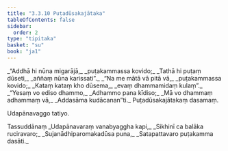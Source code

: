 ```yaml
---
title: "3.3.10 Puṭadūsakajātaka"
tableOfContents: false
sidebar:
  order: 2
type: "tipitaka"
basket: "su"
book: "ja1"
---
```



<DynamicBreadcrumb />

<Division number="88" book="ja1" bookNo="22" page="213">

<Paragraph number="790" type="verses" book="ja1">
_“Addhā hi nūna migarājā,_  
_puṭakammassa kovido;_  
_Tathā hi puṭaṃ dūseti,_  
_aññaṃ nūna karissati”._  

</Paragraph>

</Division>
<Division number="89" book="ja1" bookNo="22" page="213">

<Paragraph number="791" type="verses" book="ja1">
_“Na me mātā vā pitā vā,_  
_puṭakammassa kovido;_  
_Kataṃ kataṃ kho dūsema,_  
_evaṃ dhammamidaṃ kulaṃ”._  

</Paragraph>

</Division>
<Division number="90" book="ja1" bookNo="22" page="213">

<Paragraph number="792" type="verses" book="ja1">
_“Yesaṃ vo ediso dhammo,_  
_Adhammo pana kīdiso;_  
_Mā vo dhammaṃ adhammaṃ vā,_  
_Addasāma kudācanan”ti._  


</Paragraph>
</Division>

<Paragraph number="793" type="center" book="ja1">
Puṭadūsakajātakaṃ dasamaṃ.

  
Udapānavaggo tatiyo.



</Paragraph>

<Paragraph number="794" type="center" book="ja1">
Tassuddānaṃ


</Paragraph>

<Paragraph number="795" type="verses" book="ja1">
_Udapānavaraṃ vanabyaggha kapi,_  
_Sikhinī ca balāka ruciravaro;_  
_Sujanādhiparomakadūsa puna,_  
_Satapattavaro puṭakamma dasāti._
</Paragraph>